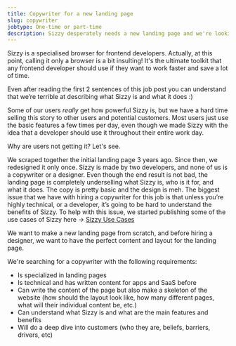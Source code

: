 ```yaml
---
title: Copywriter for a new landing page
slug: copywriter
jobtype: One-time or part-time
description: Sizzy desperately needs a new landing page and we're looking for a copywriter that will tell the proper story about it.
---
```


Sizzy is a specialised browser for frontend developers. Actually, at this point, calling it only a browser is a bit insulting! It's the ultimate toolkit that any frontend developer should use if they want to work faster and save a lot of time.

Even after reading the first 2 sentences of this job post you can understand that we’re terrible at describing what Sizzy is and what it does :)

Some of our users <i>really</i> get how powerful Sizzy is, but we have a hard time selling this story to other users and potential customers. Most users just use the basic features a few times per day, even though we made Sizzy with the idea that a developer should use it throughout their entire work day.

Why are users not getting it? Let's see.

We scraped together the initial landing page 3 years ago. Since then, we redesigned it only once. Sizzy is made by two developers, and none of us is a copywriter or a designer. Even though the end result is not bad, the landing page is completely underselling what Sizzy is, who is it for, and what it does. The copy is pretty basic and the design is meh.
The biggest issue that we have with hiring a copywriter for this job is that unless you’re highly technical, or a developer, it’s going to be hard to understand the benefits of Sizzy. To help with this issue, we started publishing some of the use cases of Sizzy here → <a href="/use-cases">Sizzy Use Cases </a>

We want to make a new landing page from scratch, and before hiring a designer, we want to have the perfect content and layout for the landing page.

We're searching for a copywriter with the following requirements:
- Is specialized in landing pages
- Is technical and has written content for apps and SaaS before
- Can write the content of the page but also make a skeleton of the website (how should the layout look like, how many different pages, what will their individual content be, etc.)
- Can understand what Sizzy is and what are the main features and benefits
- Will do a deep dive into customers (who they are, beliefs, barriers, drivers, etc)


